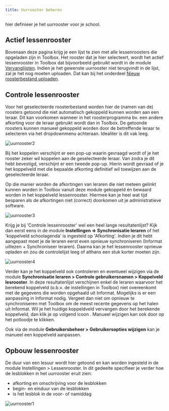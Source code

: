 ```yaml
---
title: Uurrooster beheren
---
```


<LegacyAction img="calendar.png" text="Beheer de huidige rooster"/> hier definieer je het uurrooster voor je school.

## Actief lessenrooster
Bovenaan deze pagina krijg je een lijst te zien met alle lessenroosters die opgeladen zijn in Toolbox.
Het rooster dat je hier selecteert, wordt het actief lessenrooster in Toolbox dat bijvoorbeeld gebruikt wordt in de module [Vervanglijsten](/vervangingslijsten). Indien je het gewenste uurrooster niet terugvindt in de lijst, zal je het nog moeten uploaden. Dat kan bij het onderdeel [Nieuw roosterbestand uploaden](/lessenrooster/rooster_uploaden/).

## Controle lessenrooster
Voor het geselecteerde roosterbestand worden hier de (namen van de) roosters getoond die niet automatisch gekoppeld kunnen worden aan een leraar. Dit kan voorkomen wanneer in het roosterprogramma bv. een andere afkorting voor de leraar gebruikt wordt dan in Toolbox. De getoonde roosters kunnen manueel gekoppeld worden door de betreffende leraar te selecteren via het dropdownmenu achteraan. 
Idealiter is dit vak leeg. 

![uurrooster2](./uurrooster2.PNG)

Bij het koppelen verschijnt er een pop-up waarin gevraagd wordt of je het rooster zeker wil koppelen aan de geselecteerde leraar. Van zodra je dit hebt bevestigd, verschijnt er een tweede pop-up. Hierin wordt gevraad of je het koppelveld met die bepaalde afkorting definitief wil toewijzen aan de geselecteerde leraar. 

Op die manier worden de afkortingen van leraren die niet meteen gelinkt kunnen worden in Toolbox vanuit deze module gekoppeld én bewaard worden in het koppelveld lessenrooster. Hiermee kan je heel wat tijd besparen als de afkortingen niet (correct) doorkomen uit je administratieve software.

![uurrooster3](./uurrooster3.png)

Krijg je bij 'Controle lessenrooster' wel een heel lange resultatenlijst? Kijk dan eerst eens in de module **Instellingen => Synchronisatie leraren** of het 'koppelveld schoolagenda' is ingesteld op 'Afkorting'. Indien je dit hebt aangepast moet je de leraren eerst even opnieuw synchroniseren (Informat uitlezen + Synchroniseer leraren). Daarna kan je het lessenrooster opnieuw opladen en zou de controlelijst leeg of althans een stuk korter moeten zijn. 

![uurrooster4](./uurrooster4.png)

Verder kan je het koppelveld ook controleren en eventueel wijzigen via de module **Synchronisatie leraren > Controle gebruikersnamen > Koppelveld lesrooster**. In deze resultatenlijst verschijnen enkel de leraren waarvoor het berekend koppelveld (o.b.v. de instellingen in Toolbox) niet overeenkomt met de gegevens die worden opgehaald uit Informat. Mogelijks is er een aanpassing in Informat nodig. Vergeet dan niet om opnieuw te synchroniseren met Toolbox om de meest recente gegevens op het halen uit Informat. Wil je het huidige koppeldveld vervangen door het berekende koppelveld, dan klik je op volgend icoon <LegacyAction img="config.png"/>. Manueel wijzigen kan ook door op het potloodje <LegacyAction img="edit.png"/> te klikken. 

Ook via de module **Gebruikersbeheer > Gebruikersopties wijzigen** kan je manueel een koppelveld aanpassen. 

## Opbouw lessenrooster
De duur van een lesuur wordt hier getoond en kan worden ingesteld in de module Instellingen > Lessenrooster. In dit gedeelte specifieer je verder hoe de lesblokken in het uurrooster eruit zien: 
- afkorting en omschrijving voor de lesblokken
- begin- en einduur van de lesblokken
- is het lesblok in de voor- of namiddag

![uurrooster1](./uurrooster1.png)



